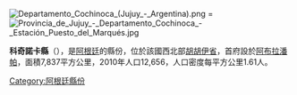 [[Image:Departamento_Cochinoca_(Jujuy_-_Argentina).png|right]]     = 
[[Image:Provincia_de_Jujuy_-_Departamento_Cochinoca_-_Estación_Puesto_del_Marqués.jpg|right]]

'''科奇諾卡縣'''（{{lang-es|Departamento de Cochinoca}}），是[[阿根廷|阿根廷]]的縣份，位於該國西北部[[胡胡伊省|胡胡伊省]]，首府設於[[阿布拉潘帕|阿布拉潘帕]]，面積7,837平方公里，2010年人口12,656，人口密度每平方公里1.61人。

{{Coord|22|43|22|S|65|41|48|W|display=title}}

{{Argentina-geo-stub}}
[[Category:阿根廷縣份|Category:阿根廷縣份]]